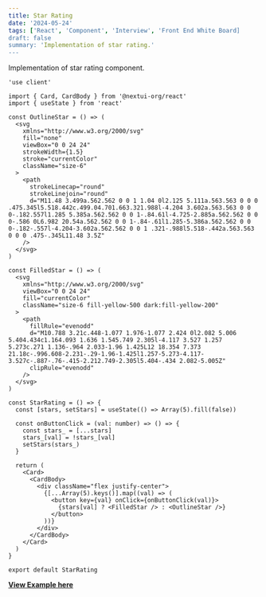 ```yaml
---
title: Star Rating
date: '2024-05-24'
tags: ['React', 'Component', 'Interview', 'Front End White Board]
draft: false
summary: 'Implementation of star rating.'
---
```


Implementation of star rating component.

```tsx filename="StarRating.tsx"
'use client'

import { Card, CardBody } from '@nextui-org/react'
import { useState } from 'react'

const OutlineStar = () => (
  <svg
    xmlns="http://www.w3.org/2000/svg"
    fill="none"
    viewBox="0 0 24 24"
    strokeWidth={1.5}
    stroke="currentColor"
    className="size-6"
  >
    <path
      strokeLinecap="round"
      strokeLinejoin="round"
      d="M11.48 3.499a.562.562 0 0 1 1.04 0l2.125 5.111a.563.563 0 0 0 .475.345l5.518.442c.499.04.701.663.321.988l-4.204 3.602a.563.563 0 0 0-.182.557l1.285 5.385a.562.562 0 0 1-.84.61l-4.725-2.885a.562.562 0 0 0-.586 0L6.982 20.54a.562.562 0 0 1-.84-.61l1.285-5.386a.562.562 0 0 0-.182-.557l-4.204-3.602a.562.562 0 0 1 .321-.988l5.518-.442a.563.563 0 0 0 .475-.345L11.48 3.5Z"
    />
  </svg>
)

const FilledStar = () => (
  <svg
    xmlns="http://www.w3.org/2000/svg"
    viewBox="0 0 24 24"
    fill="currentColor"
    className="size-6 fill-yellow-500 dark:fill-yellow-200"
  >
    <path
      fillRule="evenodd"
      d="M10.788 3.21c.448-1.077 1.976-1.077 2.424 0l2.082 5.006 5.404.434c1.164.093 1.636 1.545.749 2.305l-4.117 3.527 1.257 5.273c.271 1.136-.964 2.033-1.96 1.425L12 18.354 7.373 21.18c-.996.608-2.231-.29-1.96-1.425l1.257-5.273-4.117-3.527c-.887-.76-.415-2.212.749-2.305l5.404-.434 2.082-5.005Z"
      clipRule="evenodd"
    />
  </svg>
)

const StarRating = () => {
  const [stars, setStars] = useState(() => Array(5).fill(false))

  const onButtonClick = (val: number) => () => {
    const stars_ = [...stars]
    stars_[val] = !stars_[val]
    setStars(stars_)
  }

  return (
    <Card>
      <CardBody>
        <div className="flex justify-center">
          {[...Array(5).keys()].map((val) => (
            <button key={val} onClick={onButtonClick(val)}>
              {stars[val] ? <FilledStar /> : <OutlineStar />}
            </button>
          ))}
        </div>
      </CardBody>
    </Card>
  )
}

export default StarRating
```

**[View Example here](/star-rating)**
